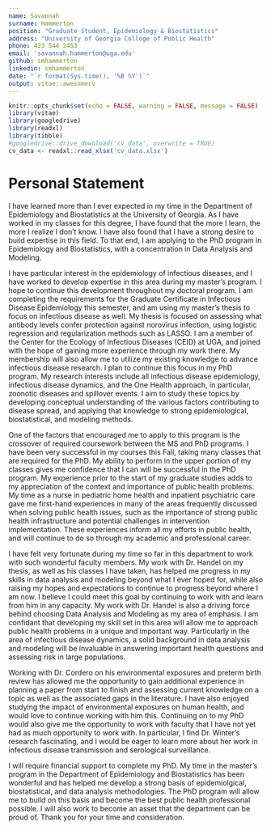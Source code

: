 ```yaml
---
name: Savannah
surname: Hammerton
position: "Graduate Student, Epidemiology & Biostatistics"
address: "University of Georgia College of Public Health"
phone: 423 544 2453 
email: 'savannah.hammerton@uga.edu'
github: smhammerton
linkedin: smhammerton
date: "`r format(Sys.time(), '%B %Y')`"
output: vitae::awesomecv
---
```


```r
knitr::opts_chunk$set(echo = FALSE, warning = FALSE, message = FALSE)
library(vitae)
library(googledrive)
library(readxl)
library(tibble)
#googledrive::drive_download('cv_data', overwrite = TRUE)
cv_data <- readxl::read_xlsx('cv_data.xlsx')
```

# Personal Statement  

\setlength\parindent{24pt} I have learned more than I ever expected in my time in the Department of Epidemiology and Biostatistics at the University of Georgia. As I have worked in my classes for this degree, I have found that the more I learn, the more I realize I don’t know. I have also found that I have a strong desire to build expertise in this field. To that end, I am applying to the PhD program in Epidemiology and Biostatistics, with a concentration in Data Analysis and Modeling. 

\setlength\parindent{24pt} I have particular interest in the epidemiology of infectious diseases, and I have worked to develop expertise in this area during my master's program. I hope to continue this development throughout my doctoral program. I am completing the requirements for the Graduate Certificate in Infectious Disease Epidemiology this semester, and am using my master's thesis to focus on infectious disease as well. My thesis is focused on assessing what antibody levels confer protection against norovirus infection, using logistic regression and regularization methods such as LASSO. I am a member of the Center for the Ecology of Infectious Diseases (CEID) at UGA, and joined with the hope of gaining more experience through my work there. My membership will also allow me to utilize my existing knowledge to advance infectious disease research. I plan to continue this focus in my PhD program. My research interests include all infectious disease epidemiology, infectious disease dynamics, and the One Health approach, in particular, zoonotic diseases and spillover events. 
I aim to study these topics by developing conceptual understanding of the various factors contributing to disease spread, and applying that knowledge to strong epidemiological, biostatistical, and modeling methods. 

\setlength\parindent{24pt} One of the factors that encouraged me to apply to this program is the crossover of required coursework between the MS and PhD programs. I have been very successful in my courses this Fall, taking many classes that are required for the PhD. My ability to perform in the upper portion of my classes gives me confidence that I can will be successful in the PhD program. My experience prior to the start of my graduate studies adds to my appreciation of the context and importance of public health problems. My time as a nurse in pediatric home health and inpatient psychiatric care gave me first-hand experiences in many of the areas frequently discussed when solving public health issues, such as the importance of strong public health infrastructure and potential challenges in intervention implementation. These experiences inform all my efforts in public health, and will continue to do so through my academic and professional career. 

\setlength\parindent{24pt} I have felt very fortunate during my time so far in this department to work with such wonderful faculty members. My work with Dr. Handel on my thesis, as well as his classes I have taken, has helped me progress in my skills in data analysis and modeling beyond what I ever hoped for, while also raising my hopes and expectations to continue to progress beyond where I am now. I believe I could meet this goal by continuing to work with and learn from him in any capacity. My work with Dr. Handel is also a driving force behind choosing Data Analysis and Modeling as my area of emphasis. I am confidant that developing my skill set in this area will allow me to approach public health problems in a unique and important way. Particularly in the area of infectious disease dynamics, a solid background in data analysis and modeling will be invaluable in answering important health questions and assessing risk in large populations.

\setlength\parindent{24pt} Working with Dr. Cordero on his environmental exposures and preterm birth review has allowed me the opportunity to gain additional experience in planning a paper from start to finish and assessing current knowledge on a topic as well as the associated gaps in the literature. I have also enjoyed studying the impact of environmental exposures on human health, and would love to continue working with him this. Continuing on to my PhD would also give me the opportunity to work with faculty that I have not yet had as much opportunity to work with. In particular, I find Dr. Winter's research fascinating, and I would be eager to learn more about her work in infectious disease transmission and serological surveillance. 

\setlength\parindent{24pt} I will require financial support to complete my PhD. My time in the master's program in the Department of Epidemiology and Biostatistics has been wonderful and has helped me develop a strong basis of epidemiolgical, biostatistical, and data analysis methodologies. The PhD program will allow me to build on this basis and become the best public health professional possible. I will also work to become an asset that the department can be proud of. Thank you for your time and consideration. 


\makecvfooter{November 2021}{Savannah Hammerton~~~·~~~Personal Statement}{1}